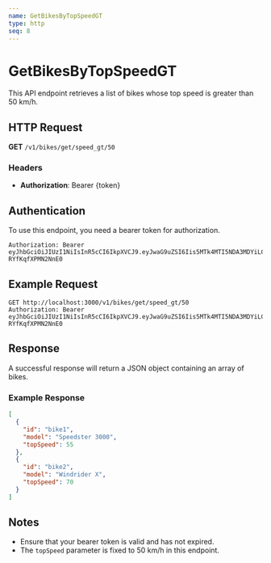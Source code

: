 ```yaml
---
name: GetBikesByTopSpeedGT
type: http
seq: 8
---
```



# GetBikesByTopSpeedGT

This API endpoint retrieves a list of bikes whose top speed is greater than 50 km/h.

## HTTP Request

**GET** `/v1/bikes/get/speed_gt/50`

### Headers

- **Authorization**: Bearer {token}

## Authentication

To use this endpoint, you need a bearer token for authorization.

```plaintext
Authorization: Bearer eyJhbGciOiJIUzI1NiIsInR5cCI6IkpXVCJ9.eyJwaG9uZSI6Iis5MTk4MTI5NDA3MDYiLCJ1aWQiOiJhZnJ3dXZkXzFqIn0.se2WRRJhST9uvOyhTwunvJiiMYD-RYfKqfXPMN2NnE0
```

## Example Request

```http
GET http://localhost:3000/v1/bikes/get/speed_gt/50
Authorization: Bearer eyJhbGciOiJIUzI1NiIsInR5cCI6IkpXVCJ9.eyJwaG9uZSI6Iis5MTk4MTI5NDA3MDYiLCJ1aWQiOiJhZnJ3dXZkXzFqIn0.se2WRRJhST9uvOyhTwunvJiiMYD-RYfKqfXPMN2NnE0
```

## Response

A successful response will return a JSON object containing an array of bikes.

### Example Response

```json
[
  {
    "id": "bike1",
    "model": "Speedster 3000",
    "topSpeed": 55
  },
  {
    "id": "bike2",
    "model": "Windrider X",
    "topSpeed": 70
  }
]
```

## Notes

- Ensure that your bearer token is valid and has not expired.
- The `topSpeed` parameter is fixed to 50 km/h in this endpoint.